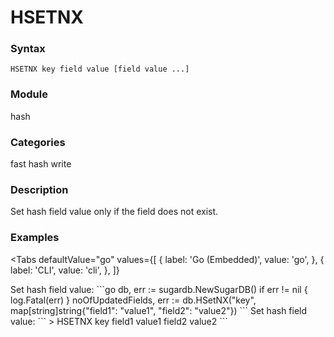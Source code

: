 
# HSETNX

### Syntax
```
HSETNX key field value [field value ...]
```

### Module
<span className="acl-category">hash</span>

### Categories 
<span className="acl-category">fast</span>
<span className="acl-category">hash</span>
<span className="acl-category">write</span>

### Description 
Set hash field value only if the field does not exist.

### Examples

<Tabs
  defaultValue="go"
  values={[
    { label: 'Go (Embedded)', value: 'go', },
    { label: 'CLI', value: 'cli', },
  ]}
>
  <TabItem value="go">
    Set hash field value:
    ```go
    db, err := sugardb.NewSugarDB()
    if err != nil {
      log.Fatal(err)
    }
    noOfUpdatedFields, err := db.HSetNX("key", map[string]string{"field1": "value1", "field2": "value2"})
    ```
  </TabItem>
  <TabItem value="cli">
    Set hash field value:
    ```
    > HSETNX key field1 value1 field2 value2
    ```
  </TabItem>
</Tabs>
